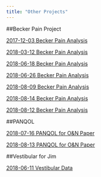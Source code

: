 ---
title: "Other Projects"
---




##Becker Pain Project

[2017-12-03 Becker Pain Analysis](../20171203_Becker_Pain.nb.html)

[2018-03-12 Becker Pain Analysis](../20180312_Becker_Pain.nb.html)

[2018-06-18 Becker Pain Analysis](../20180618_multi.nb.html)

[2018-06-26 Becker Pain Analysis](../20180626_multi.nb.html)

[2018-08-09 Becker Pain Analysis](../20180809_multi.nb.html)

[2018-08-14 Becker Pain Analysis](../20180814_multi.nb.html)

[2018-08-12 Becker Pain Analysis](../20180822_multi.nb.html)


##PANQOL

[2018-07-16 PANQOL for O&N Paper](../20180711_PANQOL.nb.html)

[2018-08-13 PANQOL for O&N Paper](../20180813_PANQOL.nb.html)

##Vestibular for Jim

[2018-06-11 Vestibular Data](../201806011_Data.nb.html)

